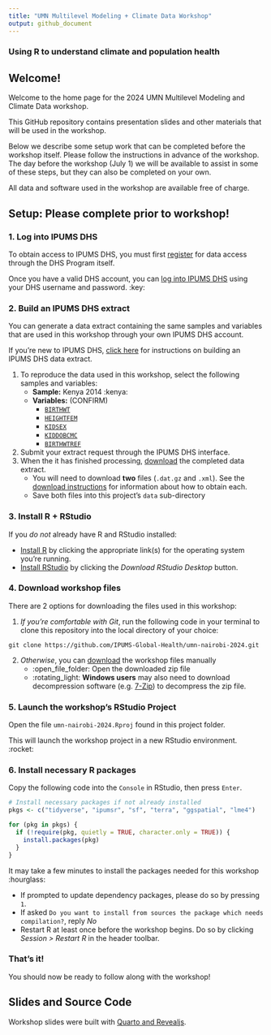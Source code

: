 ```yaml
---
title: "UMN Multilevel Modeling + Climate Data Workshop"
output: github_document
---
```


### Using R to understand climate and population health

## Welcome!

Welcome to the home page for the 2024 UMN Multilevel Modeling and Climate
Data workshop.

This GitHub repository contains presentation slides and other materials
that will be used in the workshop.

Below we describe some setup work that can be completed before the
workshop itself. Please follow the instructions in advance of the
workshop. The day before the workshop (July 1) we will be available to
assist in some of these steps, but they can also be completed on your
own.

All data and software used in the workshop are available free of charge.

## Setup: Please complete prior to workshop!

### 1. Log into IPUMS DHS

To obtain access to IPUMS DHS, you must first 
[register](https://dhsprogram.com/data/new-user-registration.cfm) for data 
access through the DHS Program itself.

Once you have a valid DHS account, you can 
[log into IPUMS DHS](https://www.idhsdata.org/idhs-action/users/login) using 
your DHS username and password. :key:

### 2. Build an IPUMS DHS extract

You can generate a data extract containing the same samples and variables that
are used in this workshop through your own IPUMS DHS account.

If you're new to IPUMS DHS, 
[click here](https://www.idhsdata.org/idhs/user_guide.shtml) for
instructions on building an IPUMS DHS data extract.

1. To reproduce the data used in this workshop, select the following samples and 
variables:
    -   **Sample:** Kenya 2014 :kenya:
    -   **Variables:** (CONFIRM)
        -   [`BIRTHWT`](%60r%20ipumsr::ipums_website(%22dhs%22,%20launch%20=%20FALSE,%20var%20=%20%22BIRTHWT%22)%60)
        -   [`HEIGHTFEM`](%60r%20ipumsr::ipums_website(%22dhs%22,%20launch%20=%20FALSE,%20var%20=%20%22HEIGHTFEM%22)%60)
        -   [`KIDSEX`](%60r%20ipumsr::ipums_website(%22dhs%22,%20launch%20=%20FALSE,%20var%20=%20%22KIDSEX%22)%60)
        -   [`KIDDOBCMC`](%60r%20ipumsr::ipums_website(%22dhs%22,%20launch%20=%20FALSE,%20var%20=%20%22KIDDOBCMC%22)%60)
        -   [`BIRTHWTREF`](%60r%20ipumsr::ipums_website(%22dhs%22,%20launch%20=%20FALSE,%20var%20=%20%22BIRTHWTREF%22)%60)
2. Submit your extract request through the IPUMS DHS interface.
2. When the it has finished processing, [download](https://tech.popdata.org/dhs-research-hub/posts/2024-02-02-download-dhs-data/#download-data)
the completed data extract.
    -   You will need to download **two** files (`.dat.gz` and `.xml`). See the 
        [download instructions](https://tech.popdata.org/dhs-research-hub/posts/2024-02-02-download-dhs-data/#download-data)
        for information about how to obtain each.
    -   Save both files into this project's `data` sub-directory

### 3. Install R + RStudio

If you *do not* already have R and RStudio installed:

-   [Install R](https://cran.r-project.org/) by clicking the appropriate
    link(s) for the operating system you're running.
-   [Install RStudio](https://www.rstudio.com/products/rstudio/download/#download)
    by clicking the *Download RStudio Desktop* button.

### 4. Download workshop files

There are 2 options for downloading the files used in this workshop:

1. *If you're comfortable with Git*, run the following code in your
terminal to clone this repository into the local directory of your choice:

```
git clone https://github.com/IPUMS-Global-Health/umn-nairobi-2024.git
```

2. *Otherwise*, you can [download](https://github.com/IPUMS-Global-Health/umn-nairobi-2024/archive/refs/heads/main.zip)
the workshop files manually
    -   :open_file_folder: Open the downloaded zip file
    -   :rotating_light: **Windows users** may also need to download
        decompression software (e.g.
        [7-Zip](https://www.7-zip.org/)) to decompress the zip file.

### 5. Launch the workshop's RStudio Project

Open the file `umn-nairobi-2024.Rproj` found in this project folder.

This will launch the workshop project in a new RStudio environment. :rocket: 

### 6. Install necessary R packages

Copy the following code into the `Console` in RStudio, then press `Enter`.

```r
# Install necessary packages if not already installed 
pkgs <- c("tidyverse", "ipumsr", "sf", "terra", "ggspatial", "lme4")

for (pkg in pkgs) {
  if (!require(pkg, quietly = TRUE, character.only = TRUE)) {
    install.packages(pkg)
  }
}
```

It may take a few minutes to install the packages needed for this 
workshop :hourglass: 

  -   If prompted to update dependency packages, please do so by pressing `1`.
  -   If asked `Do you want to install from sources the package which needs compilation?`,
      reply *No*
  -   Restart R at least once before the workshop begins. Do so by 
      clicking *Session \> Restart R* in the header toolbar.

### That's it!

You should now be ready to follow along with the workshop!

## Slides and Source Code

Workshop slides
were built with [Quarto and
Revealjs](https://quarto.org/docs/presentations/revealjs/).
